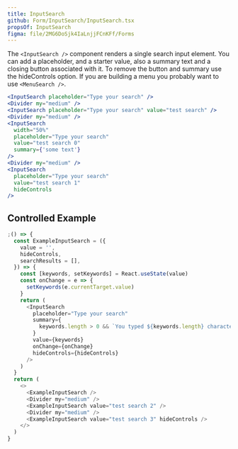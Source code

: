 ```yaml
---
title: InputSearch
github: Form/InputSearch/InputSearch.tsx
propsOf: InputSearch
figma: file/2MG6DoSjk4IaLnjjFCnKFf/Forms
---
```


The `<InputSearch />` component renders a single search input element. You can add a placeholder, and a starter value, also a summary text and a closing button associated with it. To remove the button and summary use the hideControls option. If you are building a menu you probably want to use `<MenuSearch />`.

```jsx
<InputSearch placeholder="Type your search" />
<Divider my="medium" />
<InputSearch placeholder="Type your search" value="test search" />
<Divider my="medium" />
<InputSearch
  width="50%"
  placeholder="Type your search"
  value="test search 0"
  summary={'some text'}
/>
<Divider my="medium" />
<InputSearch
  placeholder="Type your search"
  value="test search 1"
  hideControls
/>
```

## Controlled Example

```js
;() => {
  const ExampleInputSearch = ({
    value = '',
    hideControls,
    searchResults = [],
  }) => {
    const [keywords, setKeywords] = React.useState(value)
    const onChange = e => {
      setKeywords(e.currentTarget.value)
    }
    return (
      <InputSearch
        placeholder="Type your search"
        summary={
          keywords.length > 0 && `You typed ${keywords.length} characters`
        }
        value={keywords}
        onChange={onChange}
        hideControls={hideControls}
      />
    )
  }
  return (
    <>
      <ExampleInputSearch />
      <Divider my="medium" />
      <ExampleInputSearch value="test search 2" />
      <Divider my="medium" />
      <ExampleInputSearch value="test search 3" hideControls />
    </>
  )
}
```
